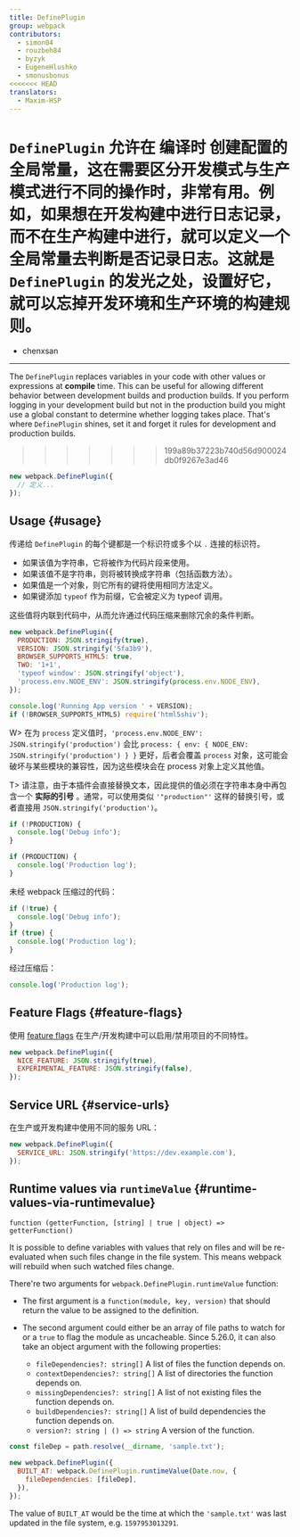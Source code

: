 ```yaml
---
title: DefinePlugin
group: webpack
contributors:
  - simon04
  - rouzbeh84
  - byzyk
  - EugeneHlushko
  - smonusbonus
<<<<<<< HEAD
translators:
  - Maxim-HSP
---
```


`DefinePlugin` 允许在 **编译时** 创建配置的全局常量，这在需要区分开发模式与生产模式进行不同的操作时，非常有用。例如，如果想在开发构建中进行日志记录，而不在生产构建中进行，就可以定义一个全局常量去判断是否记录日志。这就是 `DefinePlugin` 的发光之处，设置好它，就可以忘掉开发环境和生产环境的构建规则。
=======
  - chenxsan
---

The `DefinePlugin` replaces variables in your code with other values or expressions at **compile** time. This can be useful for allowing different behavior between development builds and production builds. If you perform logging in your development build but not in the production build you might use a global constant to determine whether logging takes place. That's where `DefinePlugin` shines, set it and forget it rules for development and production builds.
>>>>>>> 199a89b37223b740d56d900024db0f9267e3ad46

```javascript
new webpack.DefinePlugin({
  // 定义...
});
```

## Usage {#usage}

传递给 `DefinePlugin` 的每个键都是一个标识符或多个以 `.` 连接的标识符。

- 如果该值为字符串，它将被作为代码片段来使用。
- 如果该值不是字符串，则将被转换成字符串（包括函数方法）。
- 如果值是一个对象，则它所有的键将使用相同方法定义。
- 如果键添加 `typeof` 作为前缀，它会被定义为 typeof 调用。

这些值将内联到代码中，从而允许通过代码压缩来删除冗余的条件判断。

```javascript
new webpack.DefinePlugin({
  PRODUCTION: JSON.stringify(true),
  VERSION: JSON.stringify('5fa3b9'),
  BROWSER_SUPPORTS_HTML5: true,
  TWO: '1+1',
  'typeof window': JSON.stringify('object'),
  'process.env.NODE_ENV': JSON.stringify(process.env.NODE_ENV),
});
```

```javascript
console.log('Running App version ' + VERSION);
if (!BROWSER_SUPPORTS_HTML5) require('html5shiv');
```

W> 在为 `process` 定义值时，`'process.env.NODE_ENV': JSON.stringify('production')` 会比 `process: { env: { NODE_ENV: JSON.stringify('production') } }` 更好，后者会覆盖 `process` 对象，这可能会破坏与某些模块的兼容性，因为这些模块会在 process 对象上定义其他值。

T> 请注意，由于本插件会直接替换文本，因此提供的值必须在字符串本身中再包含一个 **实际的引号** 。通常，可以使用类似 `'"production"'` 这样的替换引号，或者直接用 `JSON.stringify('production')`。

```javascript
if (!PRODUCTION) {
  console.log('Debug info');
}

if (PRODUCTION) {
  console.log('Production log');
}
```

未经 webpack 压缩过的代码：

```javascript
if (!true) {
  console.log('Debug info');
}
if (true) {
  console.log('Production log');
}
```

经过压缩后：

```javascript
console.log('Production log');
```

## Feature Flags {#feature-flags}

使用 [feature flags](https://en.wikipedia.org/wiki/Feature_toggle) 在生产/开发构建中可以启用/禁用项目的不同特性。

```javascript
new webpack.DefinePlugin({
  NICE_FEATURE: JSON.stringify(true),
  EXPERIMENTAL_FEATURE: JSON.stringify(false),
});
```

## Service URL {#service-urls}

在生产或开发构建中使用不同的服务 URL：

```javascript
new webpack.DefinePlugin({
  SERVICE_URL: JSON.stringify('https://dev.example.com'),
});
```

## Runtime values via `runtimeValue` {#runtime-values-via-runtimevalue}

`function (getterFunction, [string] | true | object) => getterFunction()`

It is possible to define variables with values that rely on files and will be re-evaluated when such files change in the file system. This means webpack will rebuild when such watched files change.

There're two arguments for `webpack.DefinePlugin.runtimeValue` function:

- The first argument is a `function(module, key, version)` that should return the value to be assigned to the definition.
- The second argument could either be an array of file paths to watch for or a `true` to flag the module as uncacheable. Since 5.26.0, it can also take an object argument with the following properties:

  - `fileDependencies?: string[]` A list of files the function depends on.
  - `contextDependencies?: string[]` A list of directories the function depends on.
  - `missingDependencies?: string[]` A list of not existing files the function depends on.
  - `buildDependencies?: string[]` A list of build dependencies the function depends on.
  - `version?: string | () => string` A version of the function.

```javascript
const fileDep = path.resolve(__dirname, 'sample.txt');

new webpack.DefinePlugin({
  BUILT_AT: webpack.DefinePlugin.runtimeValue(Date.now, {
    fileDependencies: [fileDep],
  }),
});
```

The value of `BUILT_AT` would be the time at which the `'sample.txt'` was last updated in the file system, e.g. `1597953013291`.
